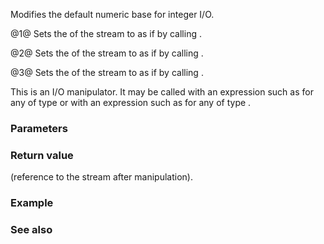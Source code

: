 {{cpp/title|dec|hex|oct}}
{{cpp/io/manip/navbar}}
{{dcl begin}}
{{dcl header|ios}}
{{dcl|num=1|
std::ios_base&amp; dec( std::ios_base&amp; str );
}}
{{dcl|num=2|
std::ios_base&amp; hex( std::ios_base&amp; str );
}}
{{dcl|num=3|
std::ios_base&amp; oct( std::ios_base&amp; str );
}}
{{dcl end}}

Modifies the default numeric base for integer I/O.

@1@ Sets the {{tt|basefield}} of the stream {{c|str}} to {{tt|dec}} as if by calling {{c|str.setf(std::ios_base::dec, std::ios_base::basefield)}}.

@2@ Sets the {{tt|basefield}} of the stream {{c|str}} to {{tt|hex}} as if by calling {{c|str.setf(std::ios_base::hex, std::ios_base::basefield)}}.

@3@ Sets the {{tt|basefield}} of the stream {{c|str}} to {{tt|oct}} as if by calling {{c|str.setf(std::ios_base::oct, std::ios_base::basefield)}}.

This is an I/O manipulator. It may be called with an expression such as {{c|out &lt;&lt; std::hex}} for any {{tt|out}} of type {{lc|std::basic_ostream}} or with an expression such as {{c|in &gt;&gt; std::hex}} for any {{tt|in}} of type {{lc|std::basic_istream}}.

===Parameters===
{{par begin}}
{{par|str|reference to I/O stream}}
{{par end}}

===Return value===
{{c|str}} (reference to the stream after manipulation).

===Example===
{{example
|code=
#include &lt;bitset&gt;
#include &lt;iostream&gt;
#include &lt;sstream&gt;

int main()
{
    std::cout &lt;&lt; "The number 42 in octal:   " &lt;&lt; std::oct &lt;&lt; 42 &lt;&lt; '\n'
              &lt;&lt; "The number 42 in decimal: " &lt;&lt; std::dec &lt;&lt; 42 &lt;&lt; '\n'
              &lt;&lt; "The number 42 in hex:     " &lt;&lt; std::hex &lt;&lt; 42 &lt;&lt; '\n';
    int n;
    std::istringstream("2A") &gt;&gt; std::hex &gt;&gt; n;
    std::cout &lt;&lt; std::dec &lt;&lt; "Parsing \"2A\" as hex gives " &lt;&lt; n &lt;&lt; '\n';
    // the output base is sticky until changed
    std::cout &lt;&lt; std::hex &lt;&lt; "42 as hex gives " &lt;&lt; 42
        &lt;&lt; " and 21 as hex gives " &lt;&lt; 21 &lt;&lt; '\n';

    // Note: there is no I/O manipulator that sets up a stream to print out
    // numbers in binary format (e.g. bin). If binary output is necessary
    // the std::bitset trick can be used:
    std::cout &lt;&lt; "The number 42 in binary:  " &lt;&lt; std::bitset&lt;8&gt;{42} &lt;&lt; '\n';
}
|output=
The number 42 in octal:   52
The number 42 in decimal: 42
The number 42 in hex:     2a
Parsing "2A" as hex gives 42
42 as hex gives 2a and 21 as hex gives 15
The number 42 in binary:  00101010
}}

===See also===
{{dsc begin}}
{{dsc inc|cpp/io/manip/dsc setbase}}
{{dsc inc|cpp/io/manip/dsc showbase}}
{{dsc end}}

{{langlinks|de|es|fr|it|ja|pt|ru|zh}}